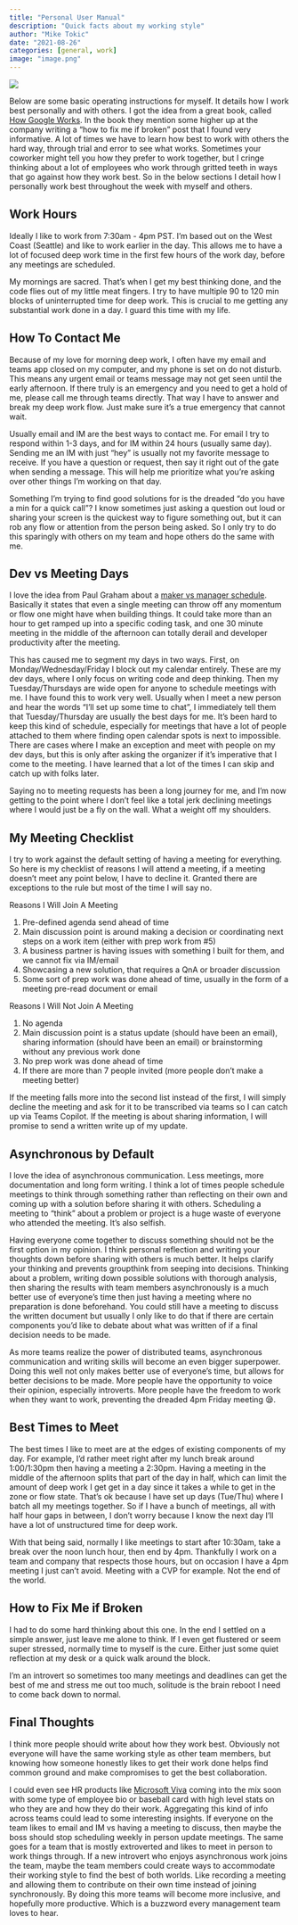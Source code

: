 ```yaml
---
title: "Personal User Manual"
description: "Quick facts about my working style"
author: "Mike Tokic"
date: "2021-08-26"
categories: [general, work]
image: "image.png"
---
```


![](./image.png)

Below are some basic operating instructions for myself. It details how I work best personally and with others. I got the idea from a great book, called [How Google Works](https://www.amazon.com/How-Google-Works-Eric-Schmidt/dp/1455582328). In the book they mention some higher up at the company writing a "how to fix me if broken" post that I found very informative. A lot of times we have to learn how best to work with others the hard way, through trial and error to see what works. Sometimes your coworker might tell you how they prefer to work together, but I cringe thinking about a lot of employees who work through gritted teeth in ways that go against how they work best. So in the below sections I detail how I personally work best throughout the week with myself and others. 

## Work Hours

Ideally I like to work from 7:30am - 4pm PST. I'm based out on the West Coast (Seattle) and like to work earlier in the day. This allows me to have a lot of focused deep work time in the first few hours of the work day, before any meetings are scheduled. 

My mornings are sacred. That's when I get my best thinking done, and the code flies out of my little meat fingers. I try to have multiple 90 to 120 min blocks of uninterrupted time for deep work. This is crucial to me getting any substantial work done in a day. I guard this time with my life. 

## How To Contact Me

Because of my love for morning deep work, I often have my email and teams app closed on my computer, and my phone is set on do not disturb. This means any urgent email or teams message may not get seen until the early afternoon. If there truly is an emergency and you need to get a hold of me, please call me through teams directly. That way I have to answer and break my deep work flow. Just make sure it's a true emergency that cannot wait. 

Usually email and IM are the best ways to contact me. For email I try to respond within 1-3 days, and for IM within 24 hours (usually same day). Sending me an IM with just "hey" is usually not my favorite message to receive. If you have a question or request, then say it right out of the gate when sending a message. This will help me prioritize what you're asking over other things I'm working on that day. 

Something I'm trying to find good solutions for is the dreaded "do you have a min for a quick call"? I know sometimes just asking a question out loud or sharing your screen is the quickest way to figure something out, but it can rob any flow or attention from the person being asked. So I only try to do this sparingly with others on my team and hope others do the same with me. 

## Dev vs Meeting Days

I love the idea from Paul Graham about a [maker vs manager schedule](http://paulgraham.com/makersschedule.html). Basically it states that even a single meeting can throw off any momentum or flow one might have when building things. It could take more than an hour to get ramped up into a specific coding task, and one 30 minute meeting in the middle of the afternoon can totally derail and developer productivity after the meeting. 

This has caused me to segment my days in two ways. First, on Monday/Wednesday/Friday I block out my calendar entirely. These are my dev days, where I only focus on writing code and deep thinking. Then my Tuesday/Thursdays are wide open for anyone to schedule meetings with me. I have found this to work very well. Usually when I meet a new person and hear the words "I'll set up some time to chat", I immediately tell them that Tuesday/Thursday are usually the best days for me. It's been hard to keep this kind of schedule, especially for meetings that have a lot of people attached to them where finding open calendar spots is next to impossible. There are cases where I make an exception and meet with people on my dev days, but this is only after asking the organizer if it's imperative that I come to the meeting. I have learned that a lot of the times I can skip and catch up with folks later. 

Saying no to meeting requests has been a long journey for me, and I'm now getting to the point where I don't feel like a total jerk declining meetings where I would just be a fly on the wall. What a weight off my shoulders. 

## My Meeting Checklist

I try to work against the default setting of having a meeting for everything. So here is my checklist of reasons I will attend a meeting, if a meeting doesn't meet any point below, I have to decline it. Granted there are exceptions to the rule but most of the time I will say no. 

Reasons I Will Join A Meeting

1. Pre-defined agenda send ahead of time 
2. Main discussion point is around making a decision or coordinating next steps on a work item (either with prep work from #5)
3. A business partner is having issues with something I built for them, and we cannot fix via IM/email 
4. Showcasing a new solution, that requires a QnA or broader discussion
5. Some sort of prep work was done ahead of time, usually in the form of a meeting pre-read document or email

Reasons I Will Not Join A Meeting

1. No agenda
2. Main discussion point is a status update (should have been an email), sharing information (should have been an email) or brainstorming without any previous work done
3. No prep work was done ahead of time
4. If there are more than 7 people invited (more people don't make a meeting better)

If the meeting falls more into the second list instead of the first, I will simply decline the meeting and ask for it to be transcribed via teams so I can catch up via Teams Copilot. If the meeting is about sharing information, I will promise to send a written write up of my update. 

## Asynchronous by Default

I love the idea of asynchronous communication. Less meetings, more documentation and long form writing. I think a lot of times people schedule meetings to think through something rather than reflecting on their own and coming up with a solution before sharing it with others. Scheduling a meeting to "think" about a problem or project is a huge waste of everyone who attended the meeting. It's also selfish. 

Having everyone come together to discuss something should not be the first option in my opinion. I think personal reflection and writing your thoughts down before sharing with others is much better. It helps clarify your thinking and prevents groupthink from seeping into decisions. Thinking about a problem, writing down possible solutions with thorough analysis, then sharing the results with team members asynchronously is a much better use of everyone's time then just having a meeting where no preparation is done beforehand. You could still have a meeting to discuss the written document but usually I only like to do that if there are certain components you'd like to debate about what was written of if a final decision needs to be made. 

As more teams realize the power of distributed teams, asynchronous communication and writing skills will become an even bigger superpower. Doing this well not only makes better use of everyone's time, but allows for better decisions to be made. More people have the opportunity to voice their opinion, especially introverts. More people have the freedom to work when they want to work, preventing the dreaded 4pm Friday meeting 😪. 

## Best Times to Meet

The best times I like to meet are at the edges of existing components of my day. For example, I'd rather meet right after my lunch break around 1:00/1:30pm then having a meeting a 2:30pm. Having a meeting in the middle of the afternoon splits that part of the day in half, which can limit the amount of deep work I get get in a day since it takes a while to get in the zone or flow state. That's ok because I have set up days (Tue/Thu) where I batch all my meetings together. So if I have a bunch of meetings, all with half hour gaps in between, I don't worry because I know the next day I'll have a lot of unstructured time for deep work. 

With that being said, normally I like meetings to start after 10:30am, take a break over the noon lunch hour, then end by 4pm. Thankfully I work on a team and company that respects those hours, but on occasion I have a 4pm meeting I just can't avoid. Meeting with a CVP for example. Not the end of the world. 

## How to Fix Me if Broken

I had to do some hard thinking about this one. In the end I settled on a simple answer, just leave me alone to think. If I even get flustered or seem super stressed, normally time to myself is the cure. Either just some quiet reflection at my desk or a quick walk around the block. 

I'm an introvert so sometimes too many meetings and deadlines can get the best of me and stress me out too much, solitude is the brain reboot I need to come back down to normal. 

## Final Thoughts

I think more people should write about how they work best. Obviously not everyone will have the same working style as other team members, but knowing how someone honestly likes to get their work done helps find common ground and make compromises to get the best collaboration. 

I could even see HR products like [Microsoft Viva](https://www.microsoft.com/en-us/microsoft-viva/?ef_id=7273d80a44e71b3cd7fcb917d974c238:G:s&OCID=AID2200888_SEM_7273d80a44e71b3cd7fcb917d974c238:G:s&msclkid=7273d80a44e71b3cd7fcb917d974c238) coming into the mix soon with some type of employee bio or baseball card with high level stats on who they are and how they do their work. Aggregating this kind of info across teams could lead to some interesting insights. If everyone on the team likes to email and IM vs having a meeting to discuss, then maybe the boss should stop scheduling weekly in person update meetings. The same goes for a team that is mostly extroverted and likes to meet in person to work things through. If a new introvert who enjoys asynchronous work joins the team, maybe the team members could create ways to accommodate their working style to find the best of both worlds. Like recording a meeting and allowing them to contribute on their own time instead of joining synchronously. By doing this more teams will become more inclusive, and hopefully more productive. Which is a buzzword every management team loves to hear. 